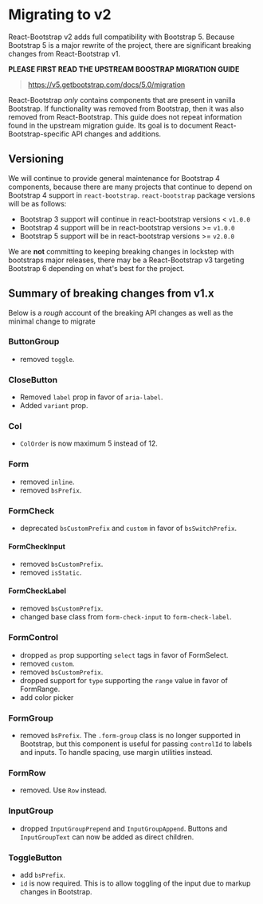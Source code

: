 # Migrating to v2

React-Bootstrap v2 adds full compatibility with Bootstrap 5. Because Bootstrap 5 is a major rewrite of the project, there
are significant breaking changes from React-Bootstrap v1.

**PLEASE FIRST READ THE UPSTREAM BOOSTRAP MIGRATION GUIDE**

> https://v5.getbootstrap.com/docs/5.0/migration

React-Bootstrap _only_ contains components that are present in vanilla Bootstrap. If functionality
was removed from Bootstrap, then it was also removed from React-Bootstrap. This guide does not
repeat information found in the upstream migration guide. Its goal is to document React-Bootstrap-specific
API changes and additions.

## Versioning

We will continue to provide general maintenance for Bootstrap 4 components, because there are many projects that continue to depend on Bootstrap 4 support in
`react-bootstrap`. `react-bootstrap` package versions will be as follows:

- Bootstrap 3 support will continue in react-bootstrap versions < `v1.0.0`
- Bootstrap 4 support will be in react-bootstrap versions >= `v1.0.0`
- Bootstrap 5 support will be in react-bootstrap versions >= `v2.0.0`

We are **not** committing to keeping breaking changes in lockstep with bootstraps major releases,
there may be a React-Bootstrap v3 targeting Bootstrap 6 depending on what's best for the project.

## Summary of breaking changes from v1.x

Below is a _rough_ account of the breaking API changes as well as the minimal change to migrate

### ButtonGroup

- removed `toggle`.

### CloseButton

- Removed `label` prop in favor of `aria-label`.
- Added `variant` prop.

### Col

- `ColOrder` is now maximum 5 instead of 12.

### Form

- removed `inline`.
- removed `bsPrefix`.

### FormCheck

- deprecated `bsCustomPrefix` and `custom` in favor of `bsSwitchPrefix`.

#### FormCheckInput

- removed `bsCustomPrefix`.
- removed `isStatic`.

#### FormCheckLabel

- removed `bsCustomPrefix`.
- changed base class from `form-check-input` to `form-check-label`.

### FormControl

- dropped `as` prop supporting `select` tags in favor of FormSelect.
- removed `custom`.
- removed `bsCustomPrefix`.
- dropped support for `type` supporting the `range` value in favor of FormRange.
- add color picker

### FormGroup

- removed `bsPrefix`. The `.form-group` class is no longer supported in Bootstrap, 
but this component is useful for passing `controlId` to labels and inputs. To handle
spacing, use margin utilities instead.

### FormRow

- removed. Use `Row` instead.

### InputGroup

- dropped `InputGroupPrepend` and `InputGroupAppend`. Buttons and `InputGroupText` can now be added as direct children.

### ToggleButton

- add `bsPrefix`.
- `id` is now required. This is to allow toggling of the input due to markup changes in Bootstrap.